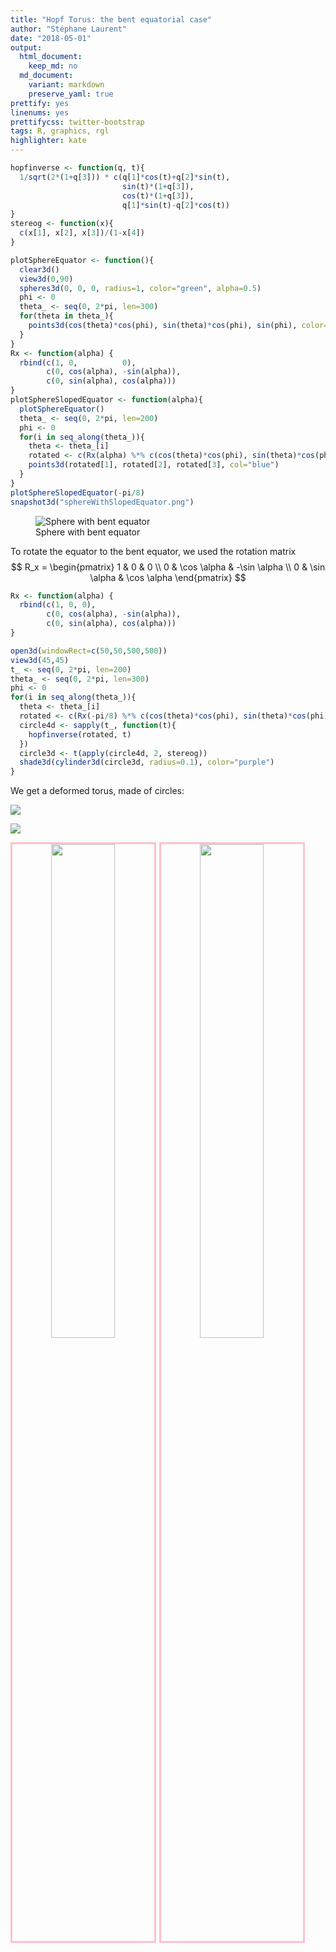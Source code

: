 ```yaml
---
title: "Hopf Torus: the bent equatorial case"
author: "Stéphane Laurent"
date: "2018-05-01"
output:
  html_document:
    keep_md: no
  md_document:
    variant: markdown
    preserve_yaml: true
prettify: yes
linenums: yes
prettifycss: twitter-bootstrap
tags: R, graphics, rgl
highlighter: kate
---
```




```r
hopfinverse <- function(q, t){ 
  1/sqrt(2*(1+q[3])) * c(q[1]*cos(t)+q[2]*sin(t),
                         sin(t)*(1+q[3]),
                         cos(t)*(1+q[3]),
                         q[1]*sin(t)-q[2]*cos(t)) 
}
stereog <- function(x){
  c(x[1], x[2], x[3])/(1-x[4])
}
```

```r
plotSphereEquator <- function(){
  clear3d()
  view3d(0,90)
  spheres3d(0, 0, 0, radius=1, color="green", alpha=0.5)
  phi <- 0
  theta_ <- seq(0, 2*pi, len=300)
  for(theta in theta_){
    points3d(cos(theta)*cos(phi), sin(theta)*cos(phi), sin(phi), color="black")
  }
}
Rx <- function(alpha) {
  rbind(c(1, 0,          0),
        c(0, cos(alpha), -sin(alpha)),
        c(0, sin(alpha), cos(alpha)))
}
plotSphereSlopedEquator <- function(alpha){
  plotSphereEquator()
  theta_ <- seq(0, 2*pi, len=200)
  phi <- 0
  for(i in seq_along(theta_)){
    theta <- theta_[i]
    rotated <- c(Rx(alpha) %*% c(cos(theta)*cos(phi), sin(theta)*cos(phi), sin(phi)))
    points3d(rotated[1], rotated[2], rotated[3], col="blue")
  }
}
plotSphereSlopedEquator(-pi/8)
snapshot3d("sphereWithSlopedEquator.png")
```

![Sphere with bent equator](figures/SphereWithSlopedEquator.png)

To rotate the equator to the bent equator, we used the rotation matrix
$$
R_x = \begin{pmatrix} 
1 & 0 & 0 \\
0 & \cos \alpha & -\sin \alpha \\
0 & \sin \alpha & \cos \alpha
\end{pmatrix}
$$

```r
Rx <- function(alpha) {
  rbind(c(1, 0, 0),
        c(0, cos(alpha), -sin(alpha)),
        c(0, sin(alpha), cos(alpha)))
}
```

```r
open3d(windowRect=c(50,50,500,500))
view3d(45,45)
t_ <- seq(0, 2*pi, len=200)
theta_ <- seq(0, 2*pi, len=300)
phi <- 0
for(i in seq_along(theta_)){
  theta <- theta_[i]
  rotated <- c(Rx(-pi/8) %*% c(cos(theta)*cos(phi), sin(theta)*cos(phi), sin(phi)))
  circle4d <- sapply(t_, function(t){
    hopfinverse(rotated, t)
  })
  circle3d <- t(apply(circle4d, 2, stereog))
  shade3d(cylinder3d(circle3d, radius=0.1), color="purple")
}
```


We get a deformed torus, made of circles:

![](figures/hopftorus2.gif)

![](figures/hopftorus2_anim.gif)


<div style="text-align:center">
<img src="./figures/hopftorus2.gif" style="float: left; width: 45%; margin-right: 1%; margin-bottom: 0.5em; border:3px solid pink">
<img src="figures/hopftorus2_anim.gif" style="float: left; width: 45%; margin-right: 1%; margin-bottom: 0.5em; border:3px solid pink">
<p style="clear: both;">
</div>